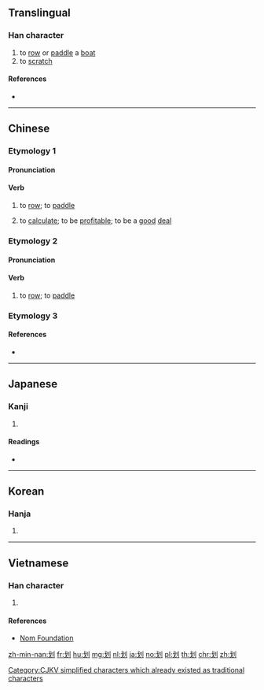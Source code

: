 {{also|劃|画|畫}}
==Translingual==
{{stroke order|strokes=6}}

===Han character===
{{Han char|rn=18|rad=刀|as=04|sn=6|four=52000|canj=ILN|ids=⿰戈刂}}

# to [[row]] or [[paddle]] a [[boat]]
# to [[scratch]]

====References====
* {{Han ref|kx=0137.180|dkj=01893|dj=0309.060|hdz=10326.020|uh=5212|ud=21010|bh=A645|bd=42565}}

----

==Chinese==
{{zh-forms}}

===Etymology 1===

====Pronunciation====
{{zh-pron
|m=huá
|c=waa4,waa1
|h=
|mn=
|w=
|mc=y
|oc=y
|ma=|ma2=
|cat=v
}}

====Verb====
{{zh-verb}}

# to [[row]]; to [[paddle]]
#: {{zh-x|划{huá}船|to row a boat}}
# to [[calculate]]; to be [[profitable]]; to be a [[good]] [[deal]]
#: {{zh-x|划{huá}算|to calculate; to weigh the pros and cons}}

===Etymology 2===

====Pronunciation====
{{zh-pron
|mn=kò
|cat=v
}}

====Verb====
{{zh-verb}} {{tcx|Min Nan|lang=zh}}

# to [[row]]; to [[paddle]]
#: {{zh-x|划船|to row a boat|tr=kò-chûn|MN}}

===Etymology 3===
{{zh-see|劃}}

====References====
* {{thcwd|2116}}

----

==Japanese==

===Kanji===
{{ja-kanji|grade=|rs=刀04}}

# {{defn|lang=ja|sort=刀04}}

====Readings====
* {{ja-readings|on=[[か]] (ka), [[げ]] (ge)|kun=[[さおさす]] (saosasu), [[かま]] (kama), [[さく]] (saku)}}

----

==Korean==

===Hanja===
{{ko-hanja|hangeul=화|rv=hwa|mr=hwa|y=hwa}}

# {{defn|lang=ko|sort=刀04}}

----

==Vietnamese==

===Han character===
{{vi-hantu|[[hoa]], [[quả]]|rs=刀04}}

# {{defn|lang=vi|sort=刀04}}

====References====
* [http://nomfoundation.org/common/nom_details.php?codepoint=5212 Nom Foundation]

[[Category:CJKV simplified characters which already existed as traditional characters]]

[[zh-min-nan:划]]
[[fr:划]]
[[hu:划]]
[[mg:划]]
[[nl:划]]
[[ja:划]]
[[no:划]]
[[pl:划]]
[[th:划]]
[[chr:划]]
[[zh:划]]